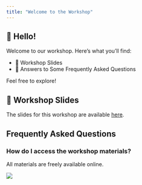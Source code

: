 ```yaml
---
title: "Welcome to the Workshop"
---
```


## 👋 Hello!

Welcome to our workshop. Here’s what you’ll find:

- 📑 Workshop Slides
- 💬 Answers to Some Frequently Asked Questions

Feel free to explore!

## 📑 Workshop Slides

The slides for this workshop are available [here](https://terojii.github.io/terkko-ws/slides.html).

## Frequently Asked Questions

### How do I access the workshop materials?

All materials are freely available online.

![](images/qrcode_terojii.github.io.png)


